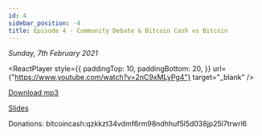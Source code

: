 ```yaml
---
id: 4
sidebar_position: -4
title: Episode 4 - Community Debate & Bitcoin Cash vs Bitcoin
---
```



_Sunday, 7th February 2021_

<ReactPlayer
  style={{
    paddingTop: 10,
    paddingBottom: 20,
  }}
  url={"https://www.youtube.com/watch?v=2nC9xMLyPg4"}
  target="_blank"
/>

[Download mp3](https://drive.google.com/file/d/1W9cy6mfDvuRCsWgImO2oTvnKbQcAeTsC/view?usp=sharing)

[Slides](https://docs.google.com/presentation/d/1XfZypaYYnkm74CNvkknhLx6BSVIWwY6fO5Pm110wCRI/edit?usp=sharing)

Donations: bitcoincash:qzkkzt34vdmf6rm98ndhhuf5l5d038jp25l7trwrl6
